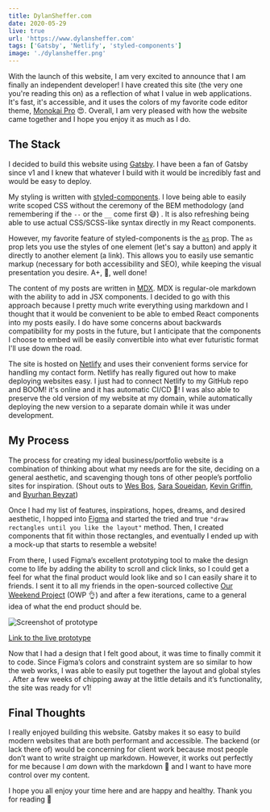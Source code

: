 ```yaml
---
title: DylanSheffer.com
date: 2020-05-29
live: true
url: 'https://www.dylansheffer.com'
tags: ['Gatsby', 'Netlify', 'styled-components']
image: './dylansheffer.png'
---
```



With the launch of this website, I am very excited to announce that I am finally an independent developer! I have created this site (the very one you're reading this on) as a reflection of what I value in web applications. It's fast, it's accessible, and it uses the colors of my favorite code editor theme, [Monokai Pro](https://monokai.pro/) 😍. Overall, I am very pleased with how the website came together and I hope you enjoy it as much as I do.

## The Stack

I decided to build this website using [Gatsby](https://www.gatsbyjs.org/). I have been a fan of Gatsby since v1 and I knew that whatever I build with it would be incredibly fast and would be easy to deploy.

My styling is written with [styled-components](https://styled-components.com/). I love being able to easily write scoped CSS without the ceremony of the BEM methodology (and remembering if the `--` or the `__` come first 😅) . It is also refreshing being able to use actual CSS/SCSS-like syntax directly in my React components.

However, my favorite feature of styled-components is the [`as`](https://styled-components.com/docs/api#as-polymorphic-prop) prop. The `as` prop lets you use the styles of one element (let's say a button) and apply it directly to another element (a link). This allows you to easily use semantic markup (necessary for both accessibility and SEO), while keeping the visual presentation you desire. A+, 💯, well done!

The content of my posts are written in [MDX](https://mdxjs.com/). MDX is regular-ole markdown with the ability to add in JSX components. I decided to go with this approach because I pretty much write everything using markdown and I thought that it would be convenient to be able to embed React components into my posts easily. I do have some concerns about backwards compatibility for my posts in the future, but I anticipate that the components I choose to embed will be easily convertible into what ever futuristic format I'll use down the road.

The site is hosted on [Netlify](https://www.netlify.com/) and uses their convenient forms service for handling my contact form. Netlify has really figured out how to make deploying websites easy. I just had to connect Netlify to my GitHub repo and BOOM! it's online and it has automatic CI/CD 🤯! I was also able to preserve the old version of my website at my domain, while automatically deploying the new version to a separate domain while it was under development.

## My Process

The process for creating my ideal business/portfolio website is a combination of thinking about what my needs are for the site, deciding on a general aesthetic, and scavenging though tons of other people’s portfolio sites for inspiration. (Shout outs to [Wes Bos](https://wesbos.com/), [Sara Soueidan](https://www.sarasoueidan.com/), [Kevin Griffin](https://consultwithgriff.com/), and [Byurhan Beyzat](https://www.byurhanbeyzat.com/))

Once I had my list of features, inspirations, hopes, dreams, and desired <Aesthetic>aesthetic</Aesthetic>, I hopped into [Figma](https://www.figma.com/) and started the tried and true `"draw rectangles until you like the layout"` method. Then, I created components that fit within those rectangles, and eventually I ended up with a mock-up that starts to resemble a website!

From there, I used Figma’s excellent prototyping tool to make the design come to life by adding the ability to scroll and click links, so I could get a feel for what the final product would look like and so I can easily share it to friends. I sent it to all my friends in the open-sourced collective [Our Weekend Project](http://github.com/our-weekend-project/) (OWP 👌) and after a few iterations, came to a general idea of what the end product should be.

![Screenshot of prototype](./prototype.png)

[Link to the live prototype](https://www.figma.com/proto/zRO9QTUkG71M1RvxEfZhDq/Dylan-Sheffer?chrome=DOCUMENTATION&node-id=21%3A629&scaling=min-zoom)

Now that I had a design that I felt good about, it was time to finally commit it to code. Since Figma’s colors and constraint system are so similar to how the web works, I was able to easily put together the layout and global styles . After a few weeks of chipping away at the little details and it’s functionality, the site was ready for v1!

## Final Thoughts

I really enjoyed building this website. Gatsby makes it so easy to build modern websites that are both performant and accessible. The backend (or lack there of) would be concerning for client work because most people don’t want to write straight up markdown. However, it works out perfectly for me because I _am_ down with the markdown <span aria-hidden>🗿</span> and I want to have more control over my content.

I hope you all enjoy your time here and are happy and healthy. Thank you for reading 🌹

